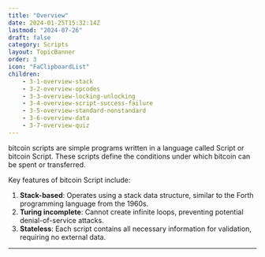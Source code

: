 ```yaml
---
title: "Overview"
date: 2024-01-25T15:32:14Z
lastmod: "2024-07-26"
draft: false
category: Scripts
layout: TopicBanner
order: 3
icon: "FaClipboardList"
children:
    - 3-1-overview-stack
    - 3-2-overview-opcodes
    - 3-3-overview-locking-unlocking
    - 3-4-overview-script-success-failure
    - 3-5-overview-standard-nonstandard
    - 3-6-overview-data
    - 3-7-overview-quiz
---
```


bitcoin scripts are simple programs written in a language called Script or bitcoin Script. These scripts define the conditions under which bitcoin can be spent or transferred.

Key features of bitcoin Script include:

1. **Stack-based**: Operates using a stack data structure, similar to the Forth programming language from the 1960s.
2. **Turing incomplete**: Cannot create infinite loops, preventing potential denial-of-service attacks.
3. **Stateless**: Each script contains all necessary information for validation, requiring no external data.

---
